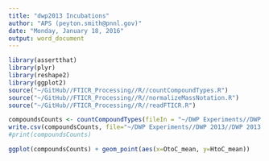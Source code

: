 ---
title: "dwp2013 Incubations"
author: "APS (peyton.smith@pnnl.gov)"
date: "Monday, January 18, 2016"
output: word_document
---

```{r}
library(assertthat)
library(plyr)
library(reshape2)
library(ggplot2)
source("~/GitHub//FTICR_Processing//R//countCompoundTypes.R")
source("~/GitHub//FTICR_Processing//R//normalizeMassNotation.R")
source("~/GitHub//FTICR_Processing//R//readFTICR.R")

```
```{r makeCounts, cache=TRUE}
compoundsCounts <- countCompoundTypes(fileIn = "~/DWP Experiments//DWP 2013//DWP 2013 Incubations//FT-ICR data//All Data_dwp2013 Incubation_FTICR.csv")
write.csv(compoundsCounts, file="~/DWP Experiments//DWP 2013//DWP 2013 Incubations//R FTICR//compoundCouts_DWP2013.csv")
#print(compoundsCounts)
``` 

```{r}
ggplot(compoundsCounts) + geom_point(aes(x=OtoC_mean, y=HtoC_mean))
```